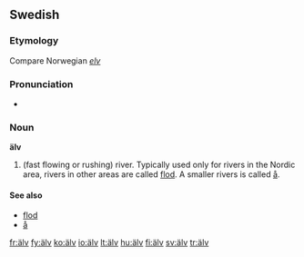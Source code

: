 {{also|alv}}
==Swedish==

===Etymology===
Compare Norwegian ''[[elv]]''

===Pronunciation===
* {{IPA|/ælv/|lang=sv}}

===Noun===
{{sv-noun-reg-ar}}
'''älv''' {{c}}

# (fast flowing or rushing) river. Typically used only for rivers in the Nordic area, rivers in other areas are called [[flod]]. A smaller rivers is called [[å]].

====See also====
* [[flod]]
* [[å]]

[[fr:älv]]
[[fy:älv]]
[[ko:älv]]
[[io:älv]]
[[lt:älv]]
[[hu:älv]]
[[fi:älv]]
[[sv:älv]]
[[tr:älv]]